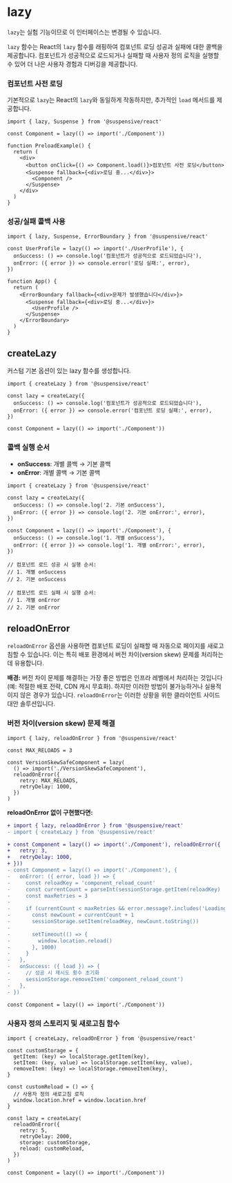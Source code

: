 
# lazy

<Callout type='experimental'>

`lazy`는 실험 기능이므로 이 인터페이스는 변경될 수 있습니다.

</Callout>

`lazy` 함수는 React의 `lazy` 함수를 래핑하여 컴포넌트 로딩 성공과 실패에 대한 콜백을 제공합니다. 컴포넌트가 성공적으로 로드되거나 실패할 때 사용자 정의 로직을 실행할 수 있어 더 나은 사용자 경험과 디버깅을 제공합니다.

### 컴포넌트 사전 로딩

기본적으로 `lazy`는 React의 `lazy`와 동일하게 작동하지만, 추가적인 `load` 메서드를 제공합니다.

```tsx /Component.load/
import { lazy, Suspense } from '@suspensive/react'

const Component = lazy(() => import('./Component'))

function PreloadExample() {
  return (
    <div>
      <button onClick={() => Component.load()}>컴포넌트 사전 로딩</button>
      <Suspense fallback={<div>로딩 중...</div>}>
        <Component />
      </Suspense>
    </div>
  )
}
```

### 성공/실패 콜백 사용

```tsx /onSuccess/ /onError/
import { lazy, Suspense, ErrorBoundary } from '@suspensive/react'

const UserProfile = lazy(() => import('./UserProfile'), {
  onSuccess: () => console.log('컴포넌트가 성공적으로 로드되었습니다'),
  onError: ({ error }) => console.error('로딩 실패:', error),
})

function App() {
  return (
    <ErrorBoundary fallback={<div>문제가 발생했습니다</div>}>
      <Suspense fallback={<div>로딩 중...</div>}>
        <UserProfile />
      </Suspense>
    </ErrorBoundary>
  )
}
```

## createLazy

커스텀 기본 옵션이 있는 lazy 함수를 생성합니다.

```tsx /createLazy/
import { createLazy } from '@suspensive/react'

const lazy = createLazy({
  onSuccess: () => console.log('컴포넌트가 성공적으로 로드되었습니다'),
  onError: ({ error }) => console.error('컴포넌트 로딩 실패:', error),
})

const Component = lazy(() => import('./Component'))
```

### 콜백 실행 순서

- **onSuccess**: 개별 콜백 → 기본 콜백
- **onError**: 개별 콜백 → 기본 콜백

```tsx /onSuccess,onError/
import { createLazy } from '@suspensive/react'

const lazy = createLazy({
  onSuccess: () => console.log('2. 기본 onSuccess'),
  onError: ({ error }) => console.log('2. 기본 onError:', error),
})

const Component = lazy(() => import('./Component'), {
  onSuccess: () => console.log('1. 개별 onSuccess'),
  onError: ({ error }) => console.log('1. 개별 onError:', error),
})

// 컴포넌트 로드 성공 시 실행 순서:
// 1. 개별 onSuccess
// 2. 기본 onSuccess

// 컴포넌트 로드 실패 시 실행 순서:
// 1. 개별 onError
// 2. 기본 onError
```

## reloadOnError

`reloadOnError` 옵션을 사용하면 컴포넌트 로딩이 실패할 때 자동으로 페이지를 새로고침할 수 있습니다. 이는 특히 배포 환경에서 버전 차이(version skew) 문제를 처리하는 데 유용합니다.

**배경:** 버전 차이 문제를 해결하는 가장 좋은 방법은 인프라 레벨에서 처리하는 것입니다 (예: 적절한 배포 전략, CDN 캐시 무효화). 하지만 이러한 방법이 불가능하거나 실용적이지 않은 경우가 있습니다. `reloadOnError`는 이러한 상황을 위한 클라이언트 사이드 대안 솔루션입니다.

### 버전 차이(version skew) 문제 해결

```tsx /reloadOnError/
import { lazy, reloadOnError } from '@suspensive/react'

const MAX_RELOADS = 3

const VersionSkewSafeComponent = lazy(
  () => import('./VersionSkewSafeComponent'),
  reloadOnError({
    retry: MAX_RELOADS,
    retryDelay: 1000,
  })
)
```

<Callout type="info">

**reloadOnError 없이 구현했다면:**

```diff
+ import { lazy, reloadOnError } from '@suspensive/react'
- import { createLazy } from '@suspensive/react'

+ const Component = lazy(() => import('./Component'), reloadOnError({
+   retry: 3,
+   retryDelay: 1000,
+ }))
- const Component = lazy(() => import('./Component'), {
-   onError: ({ error, load }) => {
-     const reloadKey = 'component_reload_count'
-     const currentCount = parseInt(sessionStorage.getItem(reloadKey) || '0')
-     const maxRetries = 3
-
-     if (currentCount < maxRetries && error.message?.includes('Loading chunk')) {
-       const newCount = currentCount + 1
-       sessionStorage.setItem(reloadKey, newCount.toString())
-
-       setTimeout(() => {
-         window.location.reload()
-       }, 1000)
-     }
-   },
-   onSuccess: ({ load }) => {
-     // 성공 시 재시도 횟수 초기화
-     sessionStorage.removeItem('component_reload_count')
-   },
- })

const Component = lazy(() => import('./Component'))
```

</Callout>

### 사용자 정의 스토리지 및 새로고침 함수

```tsx /storage:/ /reload:/
import { createLazy, reloadOnError } from '@suspensive/react'

const customStorage = {
  getItem: (key) => localStorage.getItem(key),
  setItem: (key, value) => localStorage.setItem(key, value),
  removeItem: (key) => localStorage.removeItem(key),
}

const customReload = () => {
  // 사용자 정의 새로고침 로직
  window.location.href = window.location.href
}

const lazy = createLazy(
  reloadOnError({
    retry: 5,
    retryDelay: 2000,
    storage: customStorage,
    reload: customReload,
  })
)

const Component = lazy(() => import('./Component'))
```
